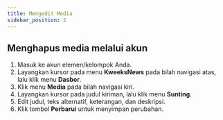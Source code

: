 ```yaml
---
title: Mengedit Media
sidebar_position: 2
---
```


## Menghapus media melalui akun

1. Masuk ke akun elemen/kelompok Anda.
2. Layangkan kursor pada menu **KweeksNews** pada bilah navigasi atas, lalu klik menu **Dasbor**.
3. Klik menu **Media** pada bilah navigasi kiri.
4. Layangkan kursor pada judul kiriman, lalu klik menu **Sunting**.
5. Edit judul, teks alternatif, keterangan, dan deskripsi.
6. Klik tombol **Perbarui** untuk menyimpan perubahan.
